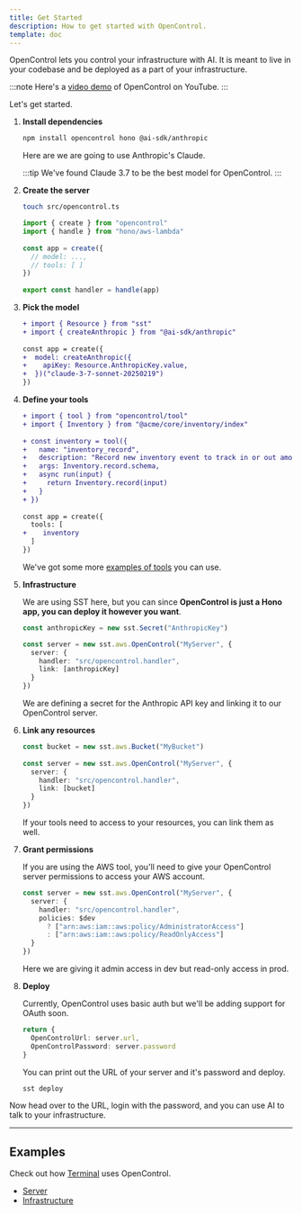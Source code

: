 ```yaml
---
title: Get Started
description: How to get started with OpenControl.
template: doc
---
```


OpenControl lets you control your infrastructure with AI. It is meant to live in your codebase and be deployed as a part of your infrastructure.

:::note
Here's a [video demo](https://youtu.be/y-VFQ2UkDSM?si=fkuhgDSCOcYK6PVg) of OpenControl on YouTube.
:::

Let's get started.

1. **Install dependencies**

   ```bash
   npm install opencontrol hono @ai-sdk/anthropic
   ```
 
   Here are we are going to use Anthropic's Claude.

   :::tip
   We've found Claude 3.7 to be the best model for OpenControl.
   :::

2. **Create the server**

   ```bash
   touch src/opencontrol.ts
   ```

   ```ts title=src/opencontrol.ts
   import { create } from "opencontrol"
   import { handle } from "hono/aws-lambda"
 
   const app = create({
     // model: ...,
     // tools: [ ]
   })
 
   export const handler = handle(app)
   ```

3. **Pick the model**

   ```diff lang=ts title=src/opencontrol.ts
   + import { Resource } from "sst"
   + import { createAnthropic } from "@ai-sdk/anthropic"
 
   const app = create({
   +  model: createAnthropic({
   +    apiKey: Resource.AnthropicKey.value,
   +  })("claude-3-7-sonnet-20250219")
   })
   ```

4. **Define your tools**

   ```diff lang=ts title=src/opencontrol.ts
   + import { tool } from "opencontrol/tool"
   + import { Inventory } from "@acme/core/inventory/index"
 
   + const inventory = tool({
   +   name: "inventory_record",
   +   description: "Record new inventory event to track in or out amounts",
   +   args: Inventory.record.schema,
   +   async run(input) {
   +     return Inventory.record(input)
   +   }
   + })
 
   const app = create({
     tools: [
   +    inventory
     ]
   })
   ```

   We've got some more [examples of tools](/docs/tools/) you can use.

5. **Infrastructure**

   We are using SST here, but you can since **OpenControl is just a Hono app, you can deploy it however you want**.
 
   ```ts title="sst.config.ts" {1,6}
   const anthropicKey = new sst.Secret("AnthropicKey")
   
   const server = new sst.aws.OpenControl("MyServer", {
     server: {
       handler: "src/opencontrol.handler",
       link: [anthropicKey]
     }
   })
   ```
 
   We are defining a secret for the Anthropic API key and linking it to our OpenControl server.

6. **Link any resources**

   ```ts title="sst.config.ts" {6}
   const bucket = new sst.aws.Bucket("MyBucket")
 
   const server = new sst.aws.OpenControl("MyServer", {
     server: {
       handler: "src/opencontrol.handler",
       link: [bucket]
     }
   })
   ```
 
   If your tools need to access to your resources, you can link them as well.

7. **Grant permissions**

   If you are using the AWS tool, you'll need to give your OpenControl server permissions to access your AWS account.
 
   ```ts title="sst.config.ts" {4-6}
   const server = new sst.aws.OpenControl("MyServer", {
     server: {
       handler: "src/opencontrol.handler",
       policies: $dev
         ? ["arn:aws:iam::aws:policy/AdministratorAccess"]
         : ["arn:aws:iam::aws:policy/ReadOnlyAccess"]
     }
   })
   ```
 
   Here we are giving it admin access in dev but read-only access in prod.

8. **Deploy**

   Currently, OpenControl uses basic auth but we'll be adding support for OAuth soon.

   ```ts title="sst.config.ts"
   return {
     OpenControlUrl: server.url,
     OpenControlPassword: server.password
   }
   ```

   You can print out the URL of your server and it's password and deploy.

   ```bash
   sst deploy
   ```

Now head over to the URL, login with the password, and you can use AI to talk to your infrastructure.

---

## Examples

Check out how [Terminal](https://www.terminal.shop/) uses OpenControl.

- [Server](https://github.com/terminaldotshop/terminal/blob/dev/packages/functions/src/opencontrol.ts)
- [Infrastructure](https://github.com/terminaldotshop/terminal/blob/dev/infra/opencontrol.ts)
